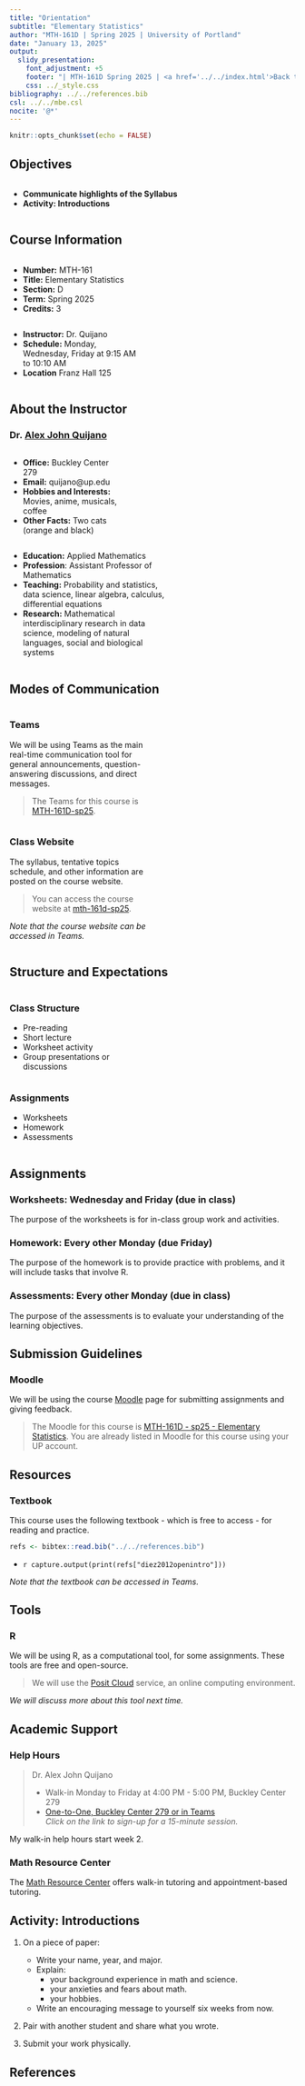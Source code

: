 ---
title: "Orientation"
subtitle: "Elementary Statistics"
author: "MTH-161D | Spring 2025 | University of Portland"
date: "January 13, 2025"
output:
  slidy_presentation:
    font_adjustment: +5
    footer: "| MTH-161D Spring 2025 | <a href='../../index.html'>Back to the Course Website</a>"
    css: ../_style.css
bibliography: ../../references.bib
csl: ../../mbe.csl
nocite: '@*'
---

```{r setup, include=FALSE}
knitr::opts_chunk$set(echo = FALSE)
```

## Objectives

:::: {.column width=15%}
::::

:::: {.column width=70%}
- **Communicate highlights of the Syllabus**
- **Activity: Introductions**
::::

:::: {.column width=15%}
::::

## Course Information

:::: {.column width=5%}
::::

:::: {.column width=45%}
- **Number:** MTH-161
- **Title:** Elementary Statistics
- **Section:** D
- **Term:** Spring 2025
- **Credits:** 3
:::: 

:::: {.column width=45%}
- **Instructor:** Dr. Quijano
- **Schedule:** Monday, Wednesday, Friday at 9:15 AM to 10:10 AM
- **Location** Franz Hall 125
::::

:::: {.column width=5%}
::::

## About the Instructor

### Dr. [Alex John Quijano](https://www.alexjohnquijano.com){target="_blank"}

:::: {.column width=1%}
::::

:::: {.column width=40%}
- **Office:** Buckley Center 279
- **Email:** quijano@up.edu
- **Hobbies and Interests:** Movies, anime, musicals, coffee 
- **Other Facts:** Two cats (orange and black)
::::

:::: {.column width=57%}
- **Education:** Applied Mathematics
- **Profession**: Assistant Professor of Mathematics
- **Teaching:** Probability and statistics, data science, linear algebra, calculus, differential equations
- **Research:** Mathematical interdisciplinary research in data science, modeling of natural languages, social and biological systems
::::

:::: {.column width=1%}
::::

## Modes of Communication

:::: {.column width=1%}
::::

:::: {.column width=48%}
### **Teams**

We will be using Teams as the main real-time communication tool for general announcements, question-answering discussions, and direct messages.

> The Teams for this course is [MTH-161D-sp25](https://teams.microsoft.com/l/team/19%3AzLuVe5GlJJ3Y5Ob-I0vypRDPEQLigxvlqaGHR7GAXv41%40thread.tacv2/conversations?groupId=a47c5106-9aa6-4569-b98f-17f70304580a&tenantId=ea8f3949-231c-40b6-a33f-56873af96f87){target="_blank"}. 
::::

:::: {.column width=48%}
### **Class Website**

The syllabus, tentative topics schedule, and other information are posted on the course website.

> You can access the course website at [mth-161d-sp25](https://upmathematics.github.io/mth-161d-sp25/){target="_blank"}.

*Note that the course website can be accessed in Teams.*
::::

:::: {.column width=1%}
::::

## Structure and Expectations

:::: {.column width=5%}
::::

:::: {.column width=45%}
### **Class Structure**

  - Pre-reading
  - Short lecture
  - Worksheet activity
  - Group presentations or discussions
::::

:::: {.column width=45%}
### **Assignments**

  - Worksheets
  - Homework
  - Assessments
::::

:::: {.column width=5%}
::::

## Assignments

### **Worksheets:** Wednesday and Friday (due in class)

The purpose of the worksheets is for in-class group work and activities.

### **Homework:** Every other Monday (due Friday)

The purpose of the homework is to provide practice with problems, and it will include tasks that involve R.

### **Assessments:** Every other Monday (due in class)

The purpose of the assessments is to evaluate your understanding of the learning objectives.

## Submission Guidelines

### **Moodle**

We will be using the course [Moodle](https://learning.up.edu){target="_blank"} page for submitting assignments and giving feedback.

> The Moodle for this course is [MTH-161D - sp25 - Elementary Statistics](https://learning.up.edu/course/view.php?id=40831){target="_blank"}. You are already listed in Moodle for this course using your UP account.

## Resources

### **Textbook**

This course uses the following textbook - which is free to access - for reading and practice.

```{r echo=FALSE}
refs <- bibtex::read.bib("../../references.bib")
```

  * `r capture.output(print(refs["diez2012openintro"]))`
  
*Note that the textbook can be accessed in Teams.*
  
## Tools

### **R**

We will be using R, as a computational tool, for some assignments. These tools are free and open-source. 

> We will use the [Posit Cloud](https://login.posit.cloud/login?redirect=%2F){target="_blank"} service, an online computing environment.

*We will discuss more about this tool next time.*

## Academic Support

### **Help Hours**

> Dr. Alex John Quijano
> 
> * Walk-in Monday to Friday at 4:00 PM - 5:00 PM, Buckley Center 279
> * [One-to-One, Buckley Center 279 or in Teams](https://calendly.com/alexjohnquijano/helphours){target="_blank"} <br> *Click on the link to sign-up for a 15-minute session.*

My walk-in help hours start week 2.

### **Math Resource Center**

The [Math Resource Center](https://www.up.edu/learningcommons/tutoring-services/math-resource-center/index.html){target="_blank"} offers walk-in tutoring and appointment-based tutoring.

## Activity: Introductions

1. On a piece of paper:

    * Write your name, year, and major.
    * Explain:
        - your background experience in math and science.
        - your anxieties and fears about math.
        - your hobbies.
    * Write an encouraging message to yourself six weeks from now.
    
2. Pair with another student and share what you wrote.
3. Submit your work physically.

## References

::: {#refs}
:::
